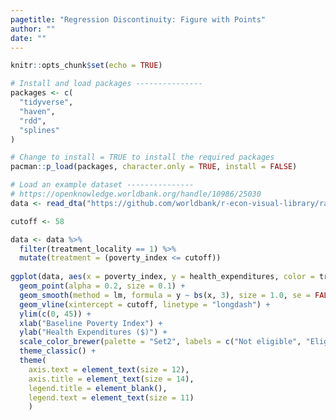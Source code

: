 ```yaml
---
pagetitle: "Regression Discontinuity: Figure with Points"
author: ""
date: ""
---
```


```r
knitr::opts_chunk$set(echo = TRUE)
```

```r
# Install and load packages ---------------
packages <- c(
  "tidyverse",
  "haven",
  "rdd",
  "splines"
)

# Change to install = TRUE to install the required packages
pacman::p_load(packages, character.only = TRUE, install = FALSE)

# Load an example dataset ---------------
# https://openknowledge.worldbank.org/handle/10986/25030
data <- read_dta("https://github.com/worldbank/r-econ-visual-library/raw/master/Library/Data/evaluation.dta")

cutoff <- 58

data <- data %>%
  filter(treatment_locality == 1) %>%
  mutate(treatment = (poverty_index <= cutoff))
  
ggplot(data, aes(x = poverty_index, y = health_expenditures, color = treatment)) +
  geom_point(alpha = 0.2, size = 0.1) +
  geom_smooth(method = lm, formula = y ~ bs(x, 3), size = 1.0, se = FALSE) +
  geom_vline(xintercept = cutoff, linetype = "longdash") +
  ylim(c(0, 45)) +
  xlab("Baseline Poverty Index") +
  ylab("Health Expenditures ($)") +
  scale_color_brewer(palette = "Set2", labels = c("Not eligible", "Eligible")) +
  theme_classic() +
  theme(
    axis.text = element_text(size = 12),
    axis.title = element_text(size = 14),
    legend.title = element_blank(),
    legend.text = element_text(size = 11)
    )

```
